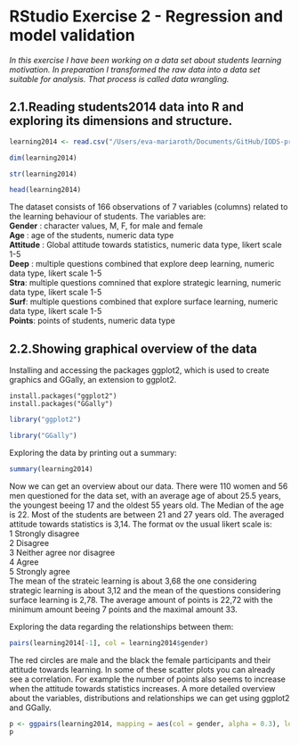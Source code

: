 # RStudio Exercise 2 - Regression and model validation

*In this exercise I have been working on a data set about students learning motivation. In preparation I transformed the raw data into a data set suitable for analysis. That process is called data wrangling.*


## 2.1.Reading students2014 data into R and exploring its dimensions and structure.

```r
learning2014 <- read.csv("/Users/eva-mariaroth/Documents/GitHub/IODS-project/learning2014.csv", header = TRUE)
```
```r
dim(learning2014)
```

```r
str(learning2014)
```
```r
head(learning2014)
```
The dataset consists of 166 observations of 7 variables (columns) related to the learning behaviour of students. The variables are:   
**Gender** : character values, M, F, for male and female  
**Age** : age of the students, numeric data type  
**Attitude** : Global attitude towards statistics, numeric data type, likert scale 1-5  
**Deep** : multiple questions combined that explore deep learning, numeric data type, likert scale 1-5  
**Stra**: multiple questions comnined that explore strategic learning, numeric data type, likert scale 1-5  
**Surf**: multiple questions combined that explore surface learning, numeric data type, likert scale 1-5  
**Points**: points of students, numeric data type  

## 2.2.Showing graphical overview of the data

Installing and accessing the packages ggplot2, which is used to create graphics and GGally, an extension to ggplot2.
```
install.packages("ggplot2")
install.packages("GGally")
```
```r
library("ggplot2")

library("GGally")
```
Exploring the data by printing out a summary:
```r
summary(learning2014)
```
Now we can get an overview about our data. There were 110 women and 56 men questioned for the data set, with an average age of about 25.5 years, the youngest beeing 17 and the oldest 55 years old. The Median of the age is 22. Most of the students are between 21 and 27 years old. The averaged attitude towards statistics is 3,14. The format ov the usual likert scale is:  
1 Strongly disagree  
2 Disagree  
3 Neither agree nor disagree  
4 Agree  
5 Strongly agree  
The mean of the strateic learning is about 3,68 the one considering strategic learning is about 3,12 and the mean of the questions considering surface learning is 2,78. The average amount of points is 22,72 with the minimum amount beeing 7 points and the maximal amount 33.

Exploring the data regarding the relationships between them:
```r
pairs(learning2014[-1], col = learning2014$gender)
```
The red circles are male and the black the female participants and their attitude towards learning. In some of these scatter plots you can already see a correlation. For example the number of points also seems to increase when the attitude towards statistics increases. 
A more detailed overview about the variables, distributions and relationships we can get using ggplot2 and GGally.

```r
p <- ggpairs(learning2014, mapping = aes(col = gender, alpha = 0.3), lower = list(combo = wrap("facethist", bins = 20)))
p
```










